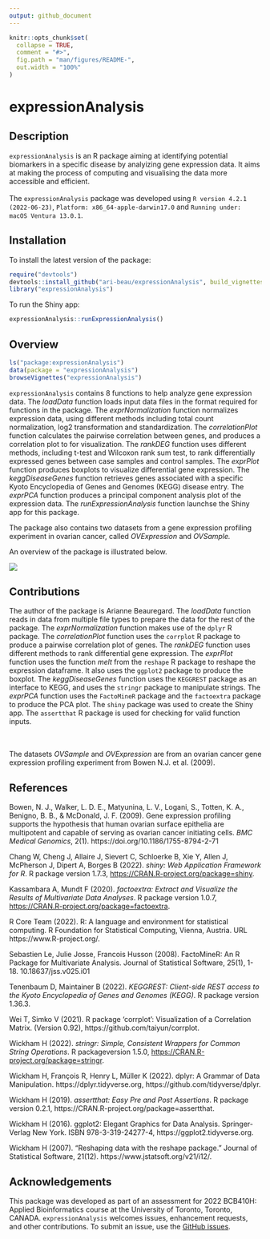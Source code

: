 ```yaml
---
output: github_document
---
```


```r
knitr::opts_chunk$set(
  collapse = TRUE,
  comment = "#>",
  fig.path = "man/figures/README-",
  out.width = "100%"
)
```
# expressionAnalysis

## Description

`expressionAnalysis` is an R package aiming at identifying potential biomarkers
in a specific disease by analyizing gene expression data. It aims at making the
process of computing and visualising the data more accessible and efficient. 
<br>
<br>
The `expressionAnalysis` package was developed using `R version 4.2.1 (2022-06-23)`, 
`Platform: x86_64-apple-darwin17.0` and `Running under: macOS Ventura 13.0.1`.



## Installation

To install the latest version of the package:
``` r
require("devtools")
devtools::install_github("ari-beau/expressionAnalysis", build_vignettes = TRUE)
library("expressionAnalysis")
```
To run the Shiny app:
``` r
expressionAnalysis::runExpressionAnalysis()
```


## Overview

``` r
ls("package:expressionAnalysis")
data(package = "expressionAnalysis") 
browseVignettes("expressionAnalysis")
```
`expressionAnalysis` contains 8 functions to help analyze gene expression data. The
*loadData* function loads input data files in the format required for functions 
in the package. The *exprNormalization* function normalizes expression data, 
using different methods including total count normalization, log2 transformation 
and standardization. The *correlationPlot* function calculates the pairwise 
correlation between genes, and produces a correlation plot to for visualization. 
The *rankDEG* function uses different methods, including t-test and Wilcoxon 
rank sum test, to rank differentially expressed genes between case samples and 
control samples. The *exprPlot* function produces boxplots to visualize differential gene 
expression. The *keggDiseaseGenes* function retrieves genes associated with a specific Kyoto Encyclopedia of Genes and Genomes (KEGG) disease entry. The *exprPCA* function produces a principal component analysis
plot of the expression data. The *runExpressionAnalysis* function launchse the Shiny
app for this package.

The package also contains two datasets from a gene expression profiling 
experiment in ovarian cancer, called *OVExpression* and *OVSample.* 

An overview of the package is illustrated below.

![](./inst/extdata/image1.png)


## Contributions

The author of the package is Arianne Beauregard. The *loadData* function reads
in data from multiple file types to prepare the data for the rest of the package. 
The *exprNormalization* 
function makes use of the `dplyr` R package. The *correlationPlot* function 
uses the `corrplot` R package to produce a pairwise correlation plot of genes. 
The *rankDEG* function uses different methods to rank differential gene
expression. The *exprPlot*
function uses the function *melt* from the `reshape` R package to reshape the 
expression dataframe. It also uses the `ggplot2` package to produce the boxplot. 
The *keggDiseaseGenes* function uses the `KEGGREST` package as an interface to KEGG, 
and uses the `stringr` package to manipulate strings. The *exprPCA* function uses the 
`FactoMineR` package and the `factoextra` package to produce the PCA plot. The `shiny`
package was used to create the Shiny app. 
The `assertthat` R package is used for checking for valid function inputs.

<br>
<br>
The datasets *OVSample* and *OVExpression* are from an ovarian cancer gene 
expression profiling experiment from Bowen N.J. et al. (2009).

## References

Bowen, N. J., Walker, L. D. E., Matyunina, L. V., Logani, S., Totten, K. A., Benigno, B. B., &amp; McDonald, J. F. (2009). Gene expression profiling supports the hypothesis that human ovarian surface epithelia are multipotent and capable of serving as ovarian cancer initiating cells. *BMC Medical Genomics*, 2(1). https://doi.org/10.1186/1755-8794-2-71 

Chang W, Cheng J, Allaire J, Sievert C, Schloerke B, Xie Y, Allen J, McPherson J, Dipert A,
Borges B (2022). _shiny: Web Application Framework for R_. R package version 1.7.3,
<https://CRAN.R-project.org/package=shiny>.

Kassambara A, Mundt F (2020). _factoextra: Extract and Visualize the Results of Multivariate
Data Analyses_. R package version 1.0.7, <https://CRAN.R-project.org/package=factoextra>.

R Core Team (2022). R: A language and environment for statistical computing. R Foundation for
Statistical Computing, Vienna, Austria. URL https://www.R-project.org/.

Sebastien Le, Julie Josse, Francois Husson (2008). FactoMineR: An R Package
for Multivariate Analysis. Journal of Statistical Software, 25(1), 1-18.
10.18637/jss.v025.i01

Tenenbaum D, Maintainer B (2022). _KEGGREST: Client-side REST access to the
Kyoto Encyclopedia of Genes and Genomes (KEGG)_. R package version 1.36.3.

Wei T, Simko V (2021). R package 'corrplot': Visualization of a Correlation Matrix. (Version 0.92), https://github.com/taiyun/corrplot.

Wickham H (2022). _stringr: Simple, Consistent Wrappers for Common String
Operations_. R packageversion 1.5.0, <https://CRAN.R-project.org/package=stringr>.

Wickham H, François R, Henry L, Müller K (2022). dplyr: A Grammar of Data Manipulation. https://dplyr.tidyverse.org, https://github.com/tidyverse/dplyr.

Wickham H (2019). _assertthat: Easy Pre and Post Assertions_. R package version 0.2.1,
https://CRAN.R-project.org/package=assertthat.

Wickham H (2016). ggplot2: Elegant Graphics for Data Analysis. Springer-Verlag New York. ISBN 978-3-319-24277-4, https://ggplot2.tidyverse.org.

Wickham H (2007). “Reshaping data with the reshape package.” Journal of Statistical Software, 21(12). https://www.jstatsoft.org/v21/i12/.




## Acknowledgements

This package was developed as part of an assessment for 2022 BCB410H: Applied Bioinformatics course at the University of Toronto, Toronto, CANADA. `expressionAnalysis` welcomes issues, enhancement requests, and other contributions. To submit an issue, use the [GitHub issues](https://github.com/ari-beau/expressionAnalysis/issues).
